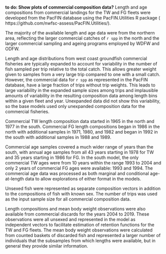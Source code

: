 <!-- Commercial length- and age-frequency data -->

**to do: Show plots of commercial composition data?**
Length and age compositions from commercial landings 
for the TW and FG fleets were developed 
from the PacFIN database using the PacFIN.Utilities R package (
https://github.com/nwfsc-assess/PacFIN.Utilities/).

The majority of the available length and age data were from the northern area,
reflecting the larger commercial catches of `r spp` in the north and the 
larger commercial sampling and ageing programs employed by WDFW and ODFW.

Length and age distributions from west coast groundfish commercial fisheries
are typically expanded to account for variability in the number of fish sampled
per trip relative to the total catch. This allows greater weight given to samples
from a very large trip compared to one with a small catch. However,
the commercial data for `r spp` as represented in the PacFIN database,
have a large fraction of trips without trip weights. This leads to
large variability in the expanded sample sizes among trips and implausible amounts
of variability in the resulting composition data among length bins within a given
fleet and year. Unexpanded data did not show this variability, so the base models
used only unexpanded composition data for the commercial fisheries.

Commercial TW length composition data started in 1965 in the north and 
1977 in the south. Commercial FG length compositions 
began in 1986 in the north with additional samples in 1971, 1980, 
and 1982 and began in 1992 in the south with additional samples in 1988 and 1989.

Commercial age samples covered a much wider range of years than the south, 
with annual age samples from all 43 years starting in 1978 for TW and 35 years 
starting in 1986 for FG. In the south model, the only commercial TW ages were 
from 10 years within the range 1993 to 2004 and only 2 years of commercial FG 
ages were available: 1993 and 1994. The commercial age data was processed as
both marginal and conditional age-at-length data to allow explorations of either
format in the models.

Unsexed fish were represented as separate composition vectors in addition to the 
compositions of fish with known sex.
The number of trips was used as the input sample size for all commercial 
composition data.

Length compositions and mean body weight observations were also available 
from commercial discards for the years 2004 to 2019. These observations were 
all unsexed and represented in the model as independent vectors to facilitate
estimation of retention functions for the TW and FG fleets. The mean body weight
observations were calculated from counted baskets of discarded fish and represented
a larger number of individuals that the subsamples from which lengths were available,
but in general they provide similar information.

